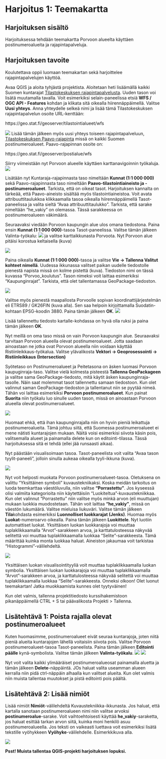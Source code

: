 

# Harjoitus 1: Teemakartta

## Harjoituksen sisältö

Harjoituksessa tehdään teemakartta Porvoon alueelta käyttäen postinumeroalueita ja rajapintapalveluja.

## Harjoituksen tavoite

Koulutettava oppii luomaan teemakartan sekä harjoittelee rajapintapalvelujen käyttöä.


Avaa QGIS ja aloita tyhjästä projektista. Aloitetaan heti lisäämällä kaikki Suomen kuntarajat [Tilastokeskuksen rajapintapalvelusta](https://stat.fi/org/avoindata/paikkatietoaineistot.html#kuntapohjaiset). Uuden tason voi lisätä muutamalla tavalla. Voit esimerkiksi selain-paneelissa etsiä **WFS / OGC API - Features** kohdan ja klikata sitä oikealla hiirennäppäimellä. Valitse **Uusi yhteys**. Anna yhteydelle selkeä nimi ja lisää tämä Tilastokeskuksen rajapintapalvelun osoite URL-kenttään:

::: note-box
https://geo.stat.fi/geoserver/tilastointialueet/wfs
:::
![](img/harjoitus_1/image1.png)
Lisää tämän jälkeen myös uusi yhteys toiseen rajapintapalveluun, [Tilastokeskuksen Paavo-rajapinta](https://stat.fi/org/avoindata/paikkatietoaineistot/paavo.html) missä on kaikki Suomen postinumeroalueet. Paavo-rajapinnan osoite on:

::: note-box
https://geo.stat.fi/geoserver/postialue/wfs
:::

Siirry viimeistään nyt Porvoon alueelle käyttäen karttanavigoinnin työkaluja.
![](img/harjoitus_1/image2.png)

Lisätään nyt Kuntaraja-rajapinnasta taso nimeltään **Kunnat (1:1 000 000)** sekä Paavo-rajapinnasta taso nimeltään **Paavo-tilastointiaineisto ja -postinumeroalueet**. Tarkista, että on oikeat tasot. Harjoituksen kannalta on tärkeää, että Paavo-aineisto sisältää myös tilastointiaineistoa. Voit avata attribuuttitaulukkoa klikkaamalla tasoa oikealla hiirennäppäimellä Tasot-paneelissa ja valita sieltä "Avaa attribuuttitaulukko". Tarkista, että sarake nimeltään "he_vakiy" on olemassa. Tässä sarakkeessa on postinumeroalueen väkimäärä. 

Seuraavaksi viedään Porvoon kaupungin alue ulos omana tiedostona. Paina ensin **Kunnat (1:1 000 000)**-tasoa Tasot-paneelissa. Valitse tämän jälkeen Valinta-työkalu:  ![](img/harjoitus_1/image3.png) ja valitse karttaikkunasta Porvoota. Nyt Porvoon alue pitäisi korostua keltaisella (kuva)

![](img/harjoitus_1/image4.png)

Paina oikealla **Kunnat (1:1 000 000)**-tasoa ja valitse **Vie -> Tallenna Valitut kohteet nimellä**. Uudessa ikkunassa valitset paikan uudelle tiedostolle pienestä napista missä on kolme pistettä (kuva). Tiedoston nimi on tässä kuvassa "Porvoo_koulutus". Tason nimeksi voit laittaa esimerkiksi "Kaupunginrajat". Tarkista, että olet tallentamassa GeoPackage-tiedoston.

![](img/harjoitus_1/image5.png)

Valitse myös pienestä maapallosta Porvoolle sopivan koordinattijärjestelmän eli ETRS89 / GK26FIN (kuva alla). Sen saa helpoin kirjoittamalla Suodatin-kohtaan EPSG-koodin 3880. Paina tämän jälkeen **OK**.
![](img/harjoitus_1/image6.png)

Lisää tallennettu tiedosto kartalle-kohdassa on hyvä olla ruksi ja paina tämän jälkeen **OK**.

Nyt meillä on oma taso missä on vain Porvoon kaupungin alue. Seuraavaksi tarvitaan Porvoon alueella olevat postinumeroalueet. Jotta saadaan ainoastaan ne jotka ovat Porvoon alueella niin voidaan käyttää Ristiinleikkaus-työkalua. Valitse ylävalikosta **Vektori -> Geoprosessointi -> Ristiinleikkaus (Intersection)**

Syötetaso on Postinumeroalueet ja Peitetasona on äsken luomasi Porvoon kaupuginraja-taso. Valitse vielä kolmesta pisteestä **Tallenna GeoPackageen** ja valitse sama GeoPackage-tiedosto, mitä käytit äsken kaupunginraja-tasolle. Näin saat molemmat tasot tallennettu samaan tiedostoon. Kun olet valinnut saman GeoPackage-tiedoston ja tallentanut niin se pyytää nimeä. Tähän voi laittaa esimerkiksi **Porvoon postinumeroalueet**. Kun painat **Suorita** niin työkalu luo sinulle uuden tason, missä on ainoastaan Porvoon alueella olevat postinumeroalueet.

![](img/harjoitus_1/image7.png)

::: hint-box
Huomaat ehkä, että ihan kaupunginrajalla niin on hyvin pieniä leikattuja postinumeroalueita. Tämä johtuu siitä, että Suomessa postinumeroalueet ei mene nätisti kuntarajojen mukaan. Näitä voisi esimerkisi siivota käsin pois, valitsemalla alueet ja painamalla delete kun on editointi-tilassa. Tässä harjoituksessa sitä ei tehdä (ellei jää runsaasti aikaa).
:::

Nyt päästään visualisoimaan tasoa. Tasot-paneelista voit valita "Avaa tason tyylit-paneeli", jolloin sinulla aukeaa oikealla tyyli-ikkuna (kuva).

![](img/harjoitus_1/image8.png)

Nyt voit helposti muokata Porvoon postinumeroalueet-tasoa. Oletuksena on valittu "Yksittäinen symboli" kuvaustekniikaksi. Koska meidän tarkoitus on luoda teemkarttaa väestöluvulla, niin valitse **"Porrastettu"**. Jos kyseessä olisi valmiita kategorioita niin käytettäisiin "Luokiteltua"-kuvaustekniikkaa. Kun olet valinnut "Porrastettu" niin valitse myös minkä arvon (eli muuttujan) mukaan luokkia muodostetaan. Tähän voit laittaa **"he_vakiy"**, missä on väestön lukumäärä. Valitse mieluisa liukuväri. Valitse tämän jälkeen **Tila**kohdasta esimerkiksi **Luonnolliset luokkarajat (Jenks)**. Huomaa myös **Luokat**-numeroarvo oikealla. Paina tämän jälkeen **Luokittele**. Nyt luotiin automattiset luokat. Yksittäisen luokan luokkarajoja voi muuttaa tuplaklikkaamalla "Arvot"-sarakkeen arvoa, ja karttatulosteessa näkyvää selitettä voi muuttaa tuplaklikkaamalla luokkaa "Selite"-sarakkeesta.  Tämä määrittää kuinka monta luokkaa haluat. Aineiston jakaumaa voit tarkistaa "Histogrammi"-välilehdeltä.

![](img/harjoitus_1/image11.png)


Yksittäisen luokan visualisointityyliä voit muuttaa tuplaklikkaamalla luokan symbolia. Yksittäisen luokan luokkarajoja voi muuttaa tuplaklikkaamalla "Arvot"-sarakkeen arvoa, ja karttatulosteessa näkyvää selitettä voi muuttaa tuplaklikkaamalla luokkaa "Selite"-sarakkeesta. Onneksi olkoon! Olet luonut teemakartan! Jatka muokkaamista kunnes olet tyytyväinen!

Kun olet valmis, tallenna projektitiedosto kurssihakemistoon pikanäppäimellä CTRL + S tai päävalikosta Projekti \> Tallenna.

## Lisätehtävä 1: Poista rajalla olevat postinumeroalueet

Kuten huomasimme, postinumeroalueet eivät seuraa kuntarajoja, joten niitä pieniä alueita kuntarajojen lähellä voitaisiin siivota pois. Valitse Porvoon postinumeroalueet-tasoa Tasot-paneelista. Paina tämän jälkeen **Editointi päälle** kynä-symbolista. Valitse tämän jälkeen **Valinta-työkalu**.
![](img/harjoitus_1/image9.png)
![](img/harjoitus_1/image3.png)

Nyt voit valita kaikki ylimääräiset postinumeroalueosat painamalla aluetta ja tämän jälkeen **Delete**-näppäintä. JOs haluat valita useamman alueen kerralla niin pidä ctrl-näppäin alhaalla kun valitset alueita. Kun olet valmis niin muista tallentaa muutokset ja pistä editointi pois päältä. 

## Lisätehtävä 2: Lisää nimiöt 

Lisää nimiöt **Nimiöt**-välilehdeltä Kuvaustekniikka-ikkunasta. Jos haluat, että kartalla sanotaan postinumeroalueen nimi niin valitse arvoksi **postinumeroalue**-sarake. Voit vaihtoehtoisesti käyttää **he_vakiy**-saraketta, jos haluat esittää tarkan arvon siitä, kuinka moni henkilö asuu postinumeroalueella. Jos teksti on vaikeasti luettava voit esimerkiksi lisätä tekstille vyöhykkeen **Vyöhyke**-välilehdelle. Esimerkkikuva alla.

![](img/harjoitus_1/image10.png)

::: hint-box
**Psst! Muista tallentaa QGIS-projekti harjoituksen lopuksi.**
:::
